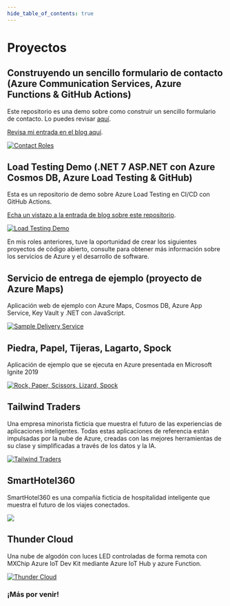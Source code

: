 ```yaml
---
hide_table_of_contents: true
---
```

# Proyectos

## Construyendo un sencillo formulario de contacto (Azure Communication Services, Azure Functions & GitHub Actions)

Este repositorio es una demo sobre como construir un sencillo formulario de contacto. Lo puedes revisar [aquí](https://purple-sky-05cd51e0f.3.azurestaticapps.net/Index.html).

[Revisa mi entrada en el blog aquí](http://localhost/es/blog/building-a-contact-form-with-azure).

[![Contact Roles](pathname:///img/BuiltContactForm/ContactFormResult.jpg)](https://github.com/dsanchezcr/ContactFormWithAzure)

## Load Testing Demo (.NET 7 ASP.NET con Azure Cosmos DB, Azure Load Testing & GitHub)

Esta es un repositorio de demo sobre Azure Load Testing en CI/CD con GitHub Actions.

[Echa un vistazo a la entrada de blog sobre este repositorio](http://localhost/es/blog/adding-load-testing-to-your-workflows).

[![Load Testing Demo](pathname:///img/LoadTesting/LoadTestingWebApp.jpg)](https://github.com/dsanchezcr/LoadTestingDemo)

En mis roles anteriores, tuve la oportunidad de crear los siguientes proyectos de código abierto, consulte para obtener más información sobre los servicios de Azure y el desarrollo de software.

## Servicio de entrega de ejemplo (proyecto de Azure Maps)

Aplicación web de ejemplo con Azure Maps, Cosmos DB, Azure App Service, Key Vault y .NET con JavaScript.

[![Sample Delivery Service](https://raw.githubusercontent.com/dsanchezcr/SampleDeliveryService/main/Images/App.gif)](https://github.com/dsanchezcr/SampleDeliveryService)

## Piedra, Papel, Tijeras, Lagarto, Spock

Aplicación de ejemplo que se ejecuta en Azure presentada en Microsoft Ignite 2019

[![Rock, Paper, Scissors, Lizard, Spock](https://raw.githubusercontent.com/microsoft/RockPaperScissorsLizardSpock/main/Documents/Images/RPSLS.gif)](https://github.com/microsoft/RockPaperScissorsLizardSpock)

## Tailwind Traders

Una empresa minorista ficticia que muestra el futuro de las experiencias de aplicaciones inteligentes. Todas estas aplicaciones de referencia están impulsadas por la nube de Azure, creadas con las mejores herramientas de su clase y simplificadas a través de los datos y la IA.

[![Tailwind Traders](https://raw.githubusercontent.com/microsoft/TailwindTraders/master/Documents/Images/Logo.png)](https://github.com/microsoft/TailwindTraders)

## SmartHotel360

SmartHotel360 es una compañía ficticia de hospitalidad inteligente que muestra el futuro de los viajes conectados.

[![](https://raw.githubusercontent.com/microsoft/SmartHotel360/master/Documents/Images/Logo.png)](https://github.com/microsoft/SmartHotel360)

## Thunder Cloud

Una nube de algodón con luces LED controladas de forma remota con MXChip Azure IoT Dev Kit mediante Azure IoT Hub y azure Function.

[![Thunder Cloud](https://raw.githubusercontent.com/dsanchezcr/Thundercloud/main/Images/Thundercloud.gif)](https://github.com/dsanchezcr/Thundercloud)

### ¡Más por venir!